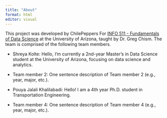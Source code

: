 ```yaml
---
title: "About"
format: html
editor: visual
---
```


This project was developed by ChilePeppers For [INFO 511 - Fundamentals of Data Science](https://datasciaz.netlify.app/) at the University of Arizona, taught by Dr. Greg Chism. The team is comprised of the following team members.

-   Shreya Kolte: Hello, I'm currently a 2nd-year Master's in Data Science student at the University of Arizona, focusing on data science and analytics.

-   Team member 2: One sentence description of Team member 2 (e.g., year, major, etc.).

-   Pouya Jalali Khalilabadi: Hello! I am a 4th year Ph.D. student in Transportation Engineering.

-   Team member 4: One sentence description of Team member 4 (e.g., year, major, etc.).
